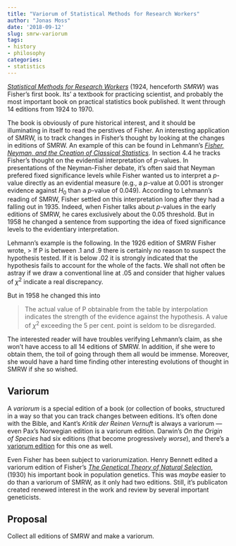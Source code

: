 ```yaml
---
title: "Variorum of Statistical Methods for Research Workers"
author: "Jonas Moss"
date: '2018-09-12'
slug: smrw-variorum
tags:
- history
- philosophy
categories:
- statistics
---
```

[*Statistical Methods for Research Workers*](https://en.wikipedia.org/wiki/Statistical_Methods_for_Research_Workers) (1924, henceforth *SMRW*) was Fisher's first book. Its' a textbook for practicing scientist, and probably the most important book on practical statistics book published. It went through 14 editions from 1924 to 1970. 

The book is obviously of pure historical interest, and it should be illuminating in itself to read the perstives of Fisher. An interesting application of SMRW, is to track changes in Fisher's thought by looking at the changes in editions of SMRW. An example of this can be found in Lehmann's [*Fisher, Neyman, and the Creation of Classical Statistics*](https://www.springer.com/us/book/9781441994998). In section 4.4 he tracks Fisher's thought on the evidential interpretation of *p*-values. In presentations of the Neyman-Fisher debate, it's often said that Neyman prefered fixed significance levels while Fisher wanted us to interpret a *p*-value directly as an evidential measure (e.g., a *p*-value at 0.001 is stronger evidence against $H_0$ than a *p*-value of 0.049). According to Lehmann's reading of SMRW, Fisher settled on this interpretation long after they had a falling out in 1935. Indeed, when Fisher talks about *p*-values in the early editions of SMRW, he cares exclusively about the $0.05$ threshold. But in 1958 he changed a sentence from supporting the idea of fixed significance levels to the evidentiary interpretation. 

Lehmann's example is the following. In the 1926 edition of SMRW Fisher wrote,
> If P is between .1 and .9 there is certainly no reason to suspect the hypothesis tested. If it is below .02 it is strongly indicated that the hypothesis fails to account for the whole of the facts. We shall not often be astray if we draw a conventional line at .05 and consider that higher values of $\chi^2$ indicate a real discrepancy.

But in 1958 he changed this into

> The actual value of P obtainable from the table by interpolation indicates the strength of the evidence against the hypothesis. A value of $\chi^2$ exceeding the 5 per cent. point is seldom to be disregarded.

The interested reader will have troubles verifying Lehmann's claim, as she won't have access to all 14 editions of SMRW. In addition, if she were to obtain them, the toil of going through them all would be immense. Moreover, she would have a hard time finding other interesting evolutions of thought in SMRW if she so wished.

## Variorum

A *variorum* is a special edition of a book (or collection of books, structured in a way so that you can track changes between editions. It's often done with the Bible, and Kant's *Kritik der Reinen Vernuft* is always a variorum --- even Pax's Norwegian edition is a variorum edition. Darwin's *On the Origin of Species* had six editions (that become progressively *worse*), and there's a [variorum edition](https://www.amazon.com/Origin-Species-Variorum-Text-Reprint/dp/0812219546/ref=sr_1_1?s=books&ie=UTF8&qid=1536737684&sr=1-1&keywords=origin+of+species+variorum&dpID=51gClcG8qgL&preST=_SY291_BO1,204,203,200_QL40_&dpSrc=srch) for this one as well.

Even Fisher has been subject to variorumization. Henry Bennett edited a variorum edition of Fisher's [*The Genetical Theory of Natural Selection*](https://www.amazon.com/Genetical-Theory-Natural-Selection/dp/0198504403), (1930) his important book in population genetics. This was *maybe* easier to do than a variorum of SMRW, as it only had two editions. Still, it's publicaton created renewed interest in the work and review by several important geneticists.

## Proposal
Collect all editions of SMRW and make a variorum.
